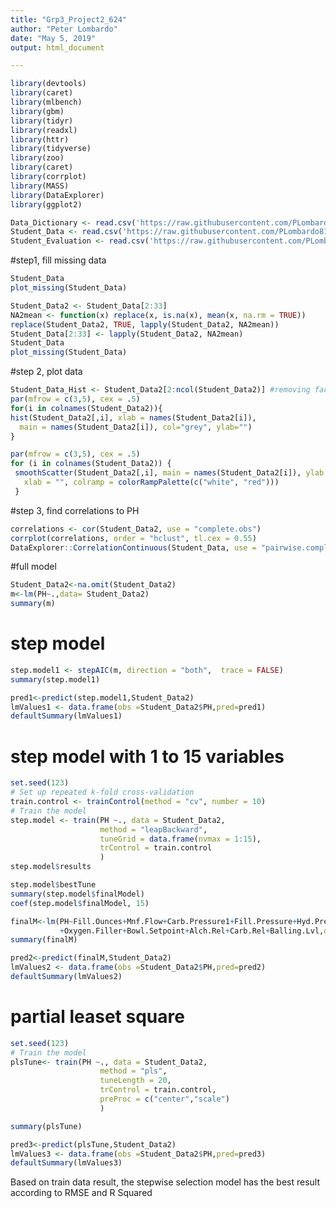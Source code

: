 ---
title: "Grp3_Project2_624"
author: "Peter Lombardo"
date: "May 5, 2019"
output: html_document

---
```{r}
library(devtools)
library(caret) 
library(mlbench)
library(gbm)
library(tidyr)
library(readxl)
library(httr)
library(tidyverse)
library(zoo)
library(caret)       
library(corrplot)
library(MASS) 
library(DataExplorer)
library(ggplot2)
```

```{r}
Data_Dictionary <- read.csv('https://raw.githubusercontent.com/PLombardo811/624_SPS/Homework/Project%202/Data%20Dictionary.csv', header = TRUE, sep = ',')
Student_Data <- read.csv('https://raw.githubusercontent.com/PLombardo811/624_SPS/Homework/Project%202/StudentData.csv', header = TRUE, sep = ',')
Student_Evaluation <- read.csv('https://raw.githubusercontent.com/PLombardo811/624_SPS/Homework/Project%202/StudentEvaluation-%20TO%20PREDICT.csv', header = TRUE, sep = ',')
```
#step1, fill missing data
```{r}
Student_Data
plot_missing(Student_Data)
```
```{r}
Student_Data2 <- Student_Data[2:33]
NA2mean <- function(x) replace(x, is.na(x), mean(x, na.rm = TRUE))
replace(Student_Data2, TRUE, lapply(Student_Data2, NA2mean))
Student_Data[2:33] <- lapply(Student_Data2, NA2mean)
Student_Data
plot_missing(Student_Data)
```
#step 2, plot data
```{r}
Student_Data_Hist <- Student_Data2[2:ncol(Student_Data2)] #removing factor var
par(mfrow = c(3,5), cex = .5)
for(i in colnames(Student_Data2)){
hist(Student_Data2[,i], xlab = names(Student_Data2[i]),
  main = names(Student_Data2[i]), col="grey", ylab="")
}
```
```{r}
par(mfrow = c(3,5), cex = .5)
for (i in colnames(Student_Data2)) {
 smoothScatter(Student_Data2[,i], main = names(Student_Data2[i]), ylab = "", 
   xlab = "", colramp = colorRampPalette(c("white", "red")))
 }
```
#step 3, find correlations  to PH
```{r}
correlations <- cor(Student_Data2, use = "complete.obs")
corrplot(correlations, order = "hclust", tl.cex = 0.55)
DataExplorer::CorrelationContinuous(Student_Data, use = "pairwise.complete.obs")
```
#full model
```{r}
Student_Data2<-na.omit(Student_Data2)
m<-lm(PH~.,data= Student_Data2)
summary(m)
```
# step model
```{r}
step.model1 <- stepAIC(m, direction = "both",  trace = FALSE)
summary(step.model1)
```
```{r}
pred1<-predict(step.model1,Student_Data2)
lmValues1 <- data.frame(obs =Student_Data2$PH,pred=pred1)
defaultSummary(lmValues1)
```
# step model with 1 to 15 variables 
```{r}
set.seed(123)
# Set up repeated k-fold cross-validation
train.control <- trainControl(method = "cv", number = 10)
# Train the model
step.model <- train(PH ~., data = Student_Data2,
                    method = "leapBackward", 
                    tuneGrid = data.frame(nvmax = 1:15),
                    trControl = train.control
                    )
step.model$results
```
```{r}
step.model$bestTune
summary(step.model$finalModel)
coef(step.model$finalModel, 15)
```
```{r}
finalM<-lm(PH~Fill.Ounces+Mnf.Flow+Carb.Pressure1+Fill.Pressure+Hyd.Pressure3+Temperature+Usage.cont+Density+Balling+Pressure.Vacuum
           +Oxygen.Filler+Bowl.Setpoint+Alch.Rel+Carb.Rel+Balling.Lvl,data=Student_Data2)
summary(finalM)

```
```{r}
pred2<-predict(finalM,Student_Data2)
lmValues2 <- data.frame(obs =Student_Data2$PH,pred=pred2)
defaultSummary(lmValues2)
```
# partial leaset square
```{r}
set.seed(123)
# Train the model
plsTune<- train(PH ~., data = Student_Data2,
                    method = "pls", 
                    tuneLength = 20,
                    trControl = train.control,
                    preProc = c("center","scale")
                    )

```

```{r}
summary(plsTune)

```
```{r}
pred3<-predict(plsTune,Student_Data2)
lmValues3 <- data.frame(obs =Student_Data2$PH,pred=pred3)
defaultSummary(lmValues3)

```

Based on train data result, the stepwise selection model has the best result according to RMSE and R Squared  